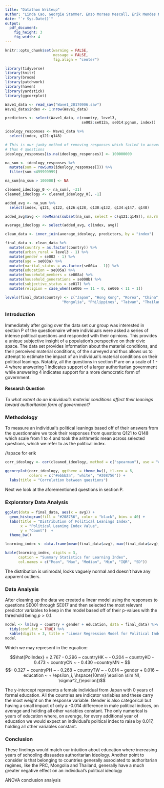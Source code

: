 ```yaml
---
title: "Datathon Writeup"
author: "Linda Cao, Georgie Stammer, Enzo Moraes Mescall, Erik Mendes Novak"
date: "`r Sys.Date()`"
output: 
  pdf_document: 
    fig_height: 3
    fig_width: 4
---
```


```r
knitr::opts_chunk$set(warning = FALSE, 
                      message = FALSE, 
                      fig.align = "center")
```

```r
library(tidyverse)
library(knitr)
library(broom)
library(patchwork)
library(haven)
library(yardstick)
library(ggcorrplot)
```

```r
Wave1_data <- read_sav("Wave1_20170906.sav")
Wave1_data$index <- 1:nrow(Wave1_data)

predictors <- select(Wave1_data, c(country, level3,
                                   se002:se012a, se014:pgnum, index))
```

```r
ideology_responses <- Wave1_data %>%
  select(index, q121:q148)

# This is our janky method of removing responses which failed to answer more
# than 4 questions
ideology_responses[is.na(ideology_responses)] <- 100000000

na_sum <- ideology_responses %>%
  mutate(sum = rowSums(ideology_responses[])) %>%
  filter(sum <499999999)

na_sum[na_sum > 100000] <- NA

cleaned_ideology_0 <- na_sum[, -31]
cleaned_ideology <- cleaned_ideology_0[, -1]

added_avg <- na_sum %>%
  select(index, q121, q122, q126:q128, q130:q132, q134:q147, q148)

added_avg$avg <- rowMeans(subset(na_sum, select = c(q121:q148)), na.rm = TRUE)

average_ideology <- select(added_avg, c(index, avg))

clean_data <- inner_join(average_ideology, predictors, by = "index")
```

```r
final_data <- clean_data %>%
  mutate(country = as.factor(country)) %>%
  mutate(urban_rural = level3 - 1) %>%
  mutate(gender = se002 - 1) %>%
  mutate(age = se003a) %>%
  mutate(marital_status = as.factor(se004a - 1)) %>%
  mutate(education = se005a) %>%
  mutate(household_members = se008a) %>%
  mutate(household_generations = se008b) %>%
  mutate(subjective_status = se017) %>%
  mutate(religion = case_when(se006 == 11 ~ 0, se006 < 11 ~ 1))

levels(final_data$country) <- c("Japan", "Hong Kong", "Korea", "China",
                          "Mongolia", "Philippines", "Taiwan", "Thailand")
```

### Introduction

Immediately after going over the data set our group was interested in section P of the questionnaire where individuals were asked a series of intense political questions and responded with their opinions. This provides a unique subjective insight of a population's perspective on their civic space. The data set provides information about the material conditions, and their perceived material conditions, of the surveyed and thus allows us to attempt to estimate the impact of an individual's material conditions on their political leanings. Notably, all the questions in section P are on a scale of 1 - 4 where answering 1 indicates support of a larger authoritarian government while answering 4 indicates support for a more democratic form of government.

#### Research Question

*To what extent do an individual's material conditions affect their leanings toward authoritarian form of government?*

### Methodology

To measure an individual's political leanings based off of their answers from the questionnaire we took their responses from questions Q121 to Q148 which scale from 1 to 4 and took the arithmetic mean across selected questions, which we refer to as the political index.

//space for erik

```r
corr_ideology <- cor(cleaned_ideology, method = c("spearman"), use = "complete.obs")
```
```r
ggcorrplot(corr_ideology, ggtheme = theme_bw(), tl.cex = 6,
           colors = c("#ebbb2a", "white", "#208756")) +
  labs(title = "Correlation between questions")
```

Next we look at the aforementioned questions in section P. 

### Exploratory Data Analysis

```r
ggplot(data = final_data, aes(x = avg)) +
  geom_histogram(fill = "#208756", color = "black", bins = 40) +
  labs(title = "Distribution of Political Leanings Index",
       x = "Political Leaning Index Value",
       y = "Count")  +
  theme_bw()
```
```r
learning_index <- data.frame(mean(final_data$avg), max(final_data$avg), median(final_data$avg), min(final_data$avg), IQR(final_data$avg), sd(final_data$avg))
```

```r
kable(learning_index, digits = 3,
      caption = "Summary Statistics for Learning Index",
      col.names = c("Mean", "Max", "Median", "Min", "IQR", "SD"))
```

The distribution is unimodal, looks vaguely normal and doesn't have any apparent outliers.

### Data Analysis

After cleaning up the data we created a linear model using the responses to questions SE001 through SE017 and then selected the most relevant predictor variables to keep in the model based off of their p-values with the threshold being $p > 0.1$.

```r
model <- lm(avg ~ country + gender + education, data = final_data) %>%
  tidy(conf.int = TRUE) %>%
  kable(digits = 3, title = "Linear Regression Model for Political Index")
model
```

Which we may represent in the equation:

$$\hat{PolIndex} = 2.767 - 0.296 ~ countryHK ~ - 0.204 ~ countryKO - 0.473 ~ countryCN ~ - 0.430 ~countryMN ~ $$
$$- 0.327 ~ countryPH ~ - 0.268 ~ countryTW ~ - 0.014 ~ gender + 0.016 ~ education ~ + \epsilon_i, \hspace{10mm} \epsilon \sim N(, \sigma^2_{\epsilon})$$

The y-intercept represents a female individual from Japan with 0 years of formal education. All the countries are indicator variables and these carry the most weight on the response variable. Gender is also categorical but having a small impact of only a -0.014 difference in male political indices, on average and holding all other variables constant. The only numerical is years of education where, on average, for every additional year of education we would expect an individual's political index to raise by 0.017, holding all other variables constant.

### Conclusion

These findings would match our intuition about education where increasing years of schooling dissuades authoritarian ideology. Another point to consider is that belonging to countries generally associated to authoritarian regimes, like the PRC, Mongolia and Thailand, generally have a much greater negative effect on an individual's political ideology

ANOVA conclusion analysis
